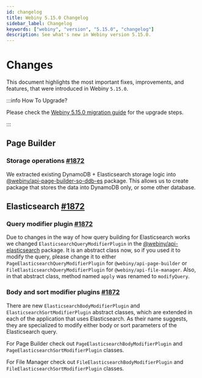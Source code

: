 ```yaml
---
id: changelog
title: Webiny 5.15.0 Changelog
sidebar_label: Changelog
keywords: ["webiny", "version", "5.15.0", "changelog"]
description: See what's new in Webiny version 5.15.0.
---
```


# Changes

This document highlights the most important fixes, improvements, and features, that were introduced in Webiny `5.15.0`.

:::info How To Upgrade?

Please check the [Webiny 5.15.0 migration guide](/docs/release-notes/5.15.0/upgrade-guide) for the upgrade steps.

:::

## Page Builder

### Storage operations [#1872](https://github.com/webiny/webiny-js/pull/1872)

We extracted existing DynamoDB + Elasticsearch storage logic into [@webiny/api-page-builder-so-ddb-es](https://github.com/webiny/webiny-js/tree/next/packages/api-page-builder-so-ddb-es) package.
This allows us to create package that stores the data into DynamoDB only, or some other database.

## Elasticsearch [#1872](https://github.com/webiny/webiny-js/pull/1872)

### Query modifier plugin [#1872](https://github.com/webiny/webiny-js/pull/1872)
Due to changes in the way of how query building for Elasticsearch works we changed `ElasticsearchQueryModifierPlugin` in the [@webiny/api-elasticsearch](https://github.com/webiny/webiny-js/tree/next/packages/api-elasticsearch) package.
It is an abstract class now, so if you used it to modify the query, please change it to either `PageElasticsearchQueryModifierPlugin` for `@webiny/api-page-builder` or `FileElasticsearchQueryModifierPlugin` for `@webiny/api-file-manager`. Also, in that abstract class, method named `apply` was renamed to `modifyQuery`.

### Body and sort modifier plugins [#1872](https://github.com/webiny/webiny-js/pull/1872)

There are new `ElasticsearchBodyModifierPlugin` and `ElasticsearchSortModifierPlugin` abstract classes, which are extended in each of the application that uses Elasticsearch. As their name suggests, they are specialized to modify either body or sort parameters of the Elasticsearch query.

For Page Builder check out `PageElasticsearchBodyModifierPlugin` and `PageElasticsearchSortModifierPlugin` classes.

For File Manager check out  `FileElasticsearchBodyModifierPlugin` and `FileElasticsearchSortModifierPlugin` classes.
